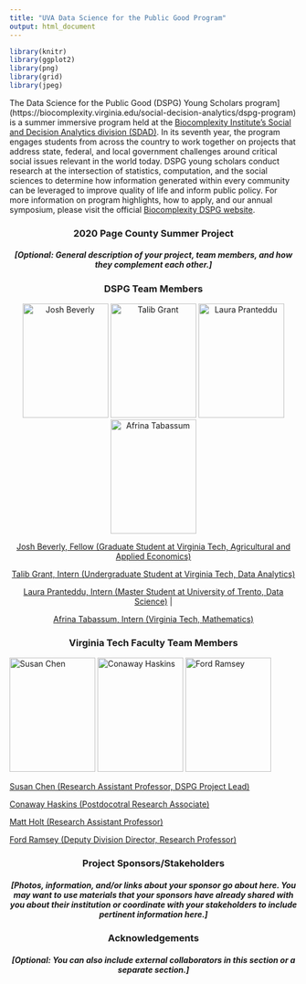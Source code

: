 ```yaml
---
title: "UVA Data Science for the Public Good Program"
output: html_document
---
```


```r
library(knitr)
library(ggplot2)
library(png)
library(grid)
library(jpeg)

```

The Data Science for the Public Good (DSPG) Young Scholars program](https://biocomplexity.virginia.edu/social-decision-analytics/dspg-program) is a summer immersive program held at the [Biocomplexity Institute’s Social and Decision Analytics division (SDAD)](https://biocomplexity.virginia.edu/social-decision-analytics). In its seventh year, the program engages students from across the country to work together on projects that address state, federal, and local government challenges around critical social issues relevant in the world today. DSPG young scholars conduct research at the intersection of statistics, computation, and the social sciences to determine how information generated within every community can be leveraged to improve quality of life and inform public policy. For more information on program highlights, how to apply, and our annual symposium, please visit the official [Biocomplexity DSPG website]((https://biocomplexity.virginia.edu/social-decision-analytics/dspg-program)).

### 2020 Page County Summer Project {style=text-align:center}

##### [Optional: General description of your project, team members, and how they complement each other.] {style=text-align:center}

### DSPG Team Members {style=text-align:center}

<center>
![Josh Beverly](/images/Josh.Beverly.VT.jpg){width=150px height=200px} ![Talib Grant](/Talib.Grant.VT.jpg){width=150px height=200px} ![Laura Pranteddu](/images/Laura.Pranteddu.VT.JPG){width=150px height=200px} ![Afrina Tabassum](/images/Afrina.Tabassum.VT.jpg){width=150px height=200px}

[Josh Beverly, Fellow (Graduate Student at Virginia Tech, Agricultural and Applied Economics)](https://github.com/jpbeverly)

[Talib Grant, Intern (Undergraduate Student at Virginia Tech, Data Analytics) ](https://github.com/tkgrant)

[Laura Pranteddu, Intern (Master Student at University of Trento, Data Science)](https://github.com/lp9kh) | 

[Afrina Tabassum, Intern (Virginia Tech, Mathematics)](https://github.com/sp3sd)

</center>




### Virginia Tech Faculty Team Members {style=text-align:center}

![Susan Chen](/images/Susan.Chen.VT.jpg){width=150px height=200px}
![Conaway Haskins](/images/Conaway.Haskins.VT.jpg){width=150px height=200px}
![Ford Ramsey](/images/Ford.Ramsey.VT.jpg){width=150px height=200px}


[Susan Chen (Research Assistant Professor, DSPG Project Lead)](https://aaec.vt.edu/people/faculty/chen-susan.html)

[Conaway Haskins (Postdocotral Research Associate)](https://biocomplexity.virginia.edu/brandon-kramer)

[Matt Holt (Research Assistant Professor)](https://biocomplexity.virginia.edu/joshua-goldstein)

[Ford Ramsey (Deputy Division Director, Research Professor)](https://biocomplexity.virginia.edu/stephanie-shipp)

### Project Sponsors/Stakeholders {style=text-align:center}

##### [Photos, information, and/or links about your sponsor go about here. You may want to use materials that your sponsors have already shared with you about their institution or coordinate with your stakeholders to include pertinent information here.] {style=text-align:center}

### Acknowledgements {style=text-align:center}

##### [Optional: You can also include external collaborators in this section or a separate section.] {style=text-align:center}